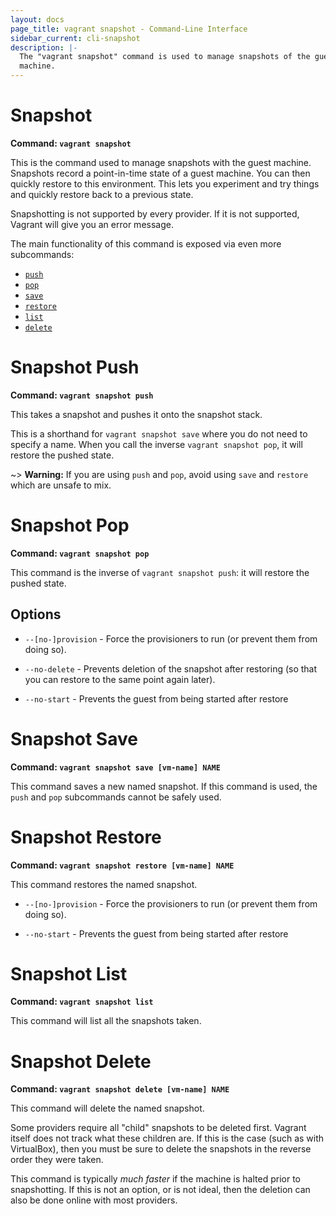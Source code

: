 ```yaml
---
layout: docs
page_title: vagrant snapshot - Command-Line Interface
sidebar_current: cli-snapshot
description: |-
  The "vagrant snapshot" command is used to manage snapshots of the guest
  machine.
---
```


# Snapshot

**Command: `vagrant snapshot`**

This is the command used to manage snapshots with the guest machine.
Snapshots record a point-in-time state of a guest machine. You can then
quickly restore to this environment. This lets you experiment and try things
and quickly restore back to a previous state.

Snapshotting is not supported by every provider. If it is not supported,
Vagrant will give you an error message.

The main functionality of this command is exposed via even more subcommands:

- [`push`](#snapshot-push)
- [`pop`](#snapshot-pop)
- [`save`](#snapshot-save)
- [`restore`](#snapshot-restore)
- [`list`](#snapshot-list)
- [`delete`](#snapshot-delete)

# Snapshot Push

**Command: `vagrant snapshot push`**

This takes a snapshot and pushes it onto the snapshot stack.

This is a shorthand for `vagrant snapshot save` where you do not need
to specify a name. When you call the inverse `vagrant snapshot pop`, it will
restore the pushed state.

~> **Warning:** If you are using `push` and `pop`, avoid using `save`
and `restore` which are unsafe to mix.

# Snapshot Pop

**Command: `vagrant snapshot pop`**

This command is the inverse of `vagrant snapshot push`: it will restore
the pushed state.

## Options

- `--[no-]provision` - Force the provisioners to run (or prevent them
  from doing so).

- `--no-delete` - Prevents deletion of the snapshot after restoring
  (so that you can restore to the same point again later).

- `--no-start` - Prevents the guest from being started after restore

# Snapshot Save

**Command: `vagrant snapshot save [vm-name] NAME`**

This command saves a new named snapshot. If this command is used, the
`push` and `pop` subcommands cannot be safely used.

# Snapshot Restore

**Command: `vagrant snapshot restore [vm-name] NAME`**

This command restores the named snapshot.

- `--[no-]provision` - Force the provisioners to run (or prevent them
  from doing so).

- `--no-start` - Prevents the guest from being started after restore

# Snapshot List

**Command: `vagrant snapshot list`**

This command will list all the snapshots taken.

# Snapshot Delete

**Command: `vagrant snapshot delete [vm-name] NAME`**

This command will delete the named snapshot.

Some providers require all "child" snapshots to be deleted first. Vagrant
itself does not track what these children are. If this is the case (such
as with VirtualBox), then you must be sure to delete the snapshots in the
reverse order they were taken.

This command is typically _much faster_ if the machine is halted prior to
snapshotting. If this is not an option, or is not ideal, then the deletion
can also be done online with most providers.
